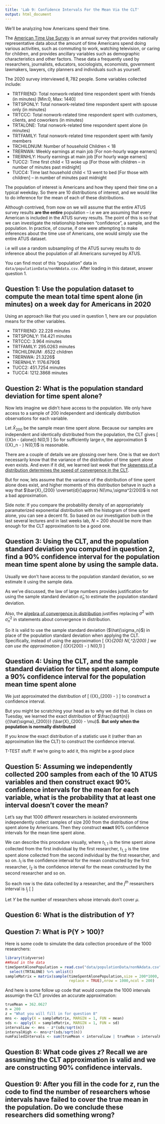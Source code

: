 ```yaml
---
title: 'Lab 9: Confidence Intervals For the Mean Via the CLT'
output: html_document
---
```


We'll be analyzing how Americans spend their time.

The [American Time Use Survey](https://www.bls.gov/tus/overview.htm#1) is an annual survey that provides nationally representative data about the amount of time Americans spend doing various activities, such as commuting to work, watching television, or caring for children, and provides ancillary variables such as demographic characteristics and other factors.  These data a frequently used by researchers, journalists, educators, sociologists, economists, government lawmakers, lawyers, city planners and individuals such as yourself.

The 2020 survey interviewed $8,782$ people.  Some variables collected include:
 
 <ul>
  <li>TRTFRIEND: Total nonwork-related time respondent spent with friends (in minutes) [Min:0, Max: 1440] </li>
  <li>TRTSPONLY: Total nonwork-related time respondent spent with spouse only (in minutes) </li>
  <li>TRTCCC: Total nonwork-related time respondent spent with customers, clients, and coworkers (in minutes)</li>
  <li>TRTALONE: Total nonwork-related time respondent spent alone (in minutes) </li>
  <li>TRTFAMILY: Total nonwork-related time respondent spent with family members 
 </li>
 <li>TRCHILDNUM: Number of household Children < 18 </li>
 <li> TRERNWA: Weekly earnings at main job [For non-hourly wage earners]</li>
 <li> TRERNHLY: Hourly earnings at main job [For hourly wage earners]</li>
 <li> TUCC2: Time first child < 13 woke up [For those with children -- in number of minutes past midnight]</li>
 <li> TUCC4: Time last household child < 13 went to bed [For those with children] -- in number of minutes past midnight</li>
</ul>

The population of interest is Americans and how they spend their time on a typical weekday. So there are $10$ distributions of interest, and we would like to do inference for the mean of each of these distributions.

Although contrived, from now on we will assume that the entire ATUS survey results **are the entire** population -- i.e we are assuming that every American is included in the ATUS survey results.  The point of this is so that we can investigate the relationship between "confidence", a sample, and the population.  In practice, of course, if one were attempting to make inferences about the time use of Americans, one would simply use the entire ATUS dataset. 

i.e will use a random subsampling of the ATUS survey results to do inference about the population of all Americans surveyed by ATUS.

You can find most of this "population" data in `data/populationData/nonNAdata.csv`. After loading in this dataset, answer question 1.

## Question 1: Use the population dataset to compute the mean total time spent alone (in minutes) on a week day for Americans in 2020

Using an approach like that you used in question 1, here are our population means for the other variables.

*  TRTFRIEND: 22.228 minutes 
*  TRTSPONLY: 114.421 minutes
*  TRTCCC: 3.964 minutes
*  TRTFAMILY: 295.0263 minutes
*  TRCHILDNUM: .6522 children 
*  TRERNWA: 21.3226\$
*  TRERNHLY: 1176.6790\$
*  TUCC2: 451.7254 minutes
*  TUCC4: 1212.3868 minutes

## Question 2: What is the population standard deviation for time spent alone?

Now lets imagine we didn't have access to the population. We only have access to a sample of 200 independent and identically distribution observations for each variable.

Let $\bar{X}_{200}$ be the sample mean time spent alone. Because our samples are independent and identically distributed from the population, the CLT gives 
\[
\frac{\sqrt{n}}{\sigma} (\bar{X}_n - \mu_{alone}) \overset{d}{\to} N(0,1)
\]
So for sufficiently large $n$, the approximation
$ \frac{\sqrt{n}}{\sigma} (\bar{X}_n - \mu) \overset{d}{\approx} N(0,1)$ is reasonable.

There are a couple of details we are glossing over here. One is that we don't necessarily know that the variance of the distribution of time spent alone even exists. And even if it did, we learned last week that the [skewness of a distribution determines the speed of convergence in the CLT](https://en.wikipedia.org/wiki/Berry%E2%80%93Esseen_theorem).

But for now, lets assume that the variance of the distribution of time spent alone does exist, and higher moments of this distribution behave in such a way that
$\bar{X}_{200} \overset{d}{\approx} N(\mu,\sigma^2/200)$ is not a bad approximation.

Side note: If you compare the probability density of an appropriately paramaterized exponential distribution with the histogram of time spent alone, you can see a decent fit. So based on our investigation both in the last several lectures and in last weeks lab, $N =200$ should be more than enough for the CLT approximation to be a good one.

## Question 3: Using the CLT, and the population standard deviation you computed in question 2, find a $90\%$ confidence interval for the population mean time spent alone by using the sample data.

Usually we don't have access to the population standard deviation, so we estimate it using the sample data.

As we've discussed, the law of large numbers provides justification for using the sample standard deviation $\hat{\sigma}_n$ to estimate the population standard deviation.

Also, the [algebra of convergence in distribution](https://en.wikipedia.org/wiki/Slutsky%27s_theorem) justifies replacing $\sigma^2$ with $\hat{\sigma}_n^2$ in statements about convergence in distribution.

So it is valid to use the sample standard deviation ($\hat{\sigma_n}$) in place of the population standard deviation when applying the CLT. Specifically, instead of using the approximation
\[
\bar{X}_{200} \overset{d}{\approx} N(\mu,\sigma^2/200)
\]
we can use the approximation
\[
\frac{\sqrt{n}}{{\hat{\sigma}_{200}}} (\bar{X}_{200}  - \mu) \overset{d}{\approx} N(0,1)
\]

## Question 4: Using the CLT, and the sample standard deviation for time spent alone, compute a $90\%$ confidence interval for the population mean time spent alone

We just approximated the distribution of 
\[
\frac{\sqrt{n}}{{\hat{\sigma}_{200}}} (\bar{X}_{200}  - \mu)
\]
to construct a confidence interval. 

But you might be scratching your head as to why we did that. In class on Tuesday, we learned the exact distribution of $\frac{\sqrt{n}}{{\hat{\sigma}_{200}}} (\bar{X}_{200}  - \mu)$. **But only when the population is normally distributed**

If you know the exact distribution of a statistic use it (rather than an approximation like the CLT) to construct the confidence interval. 

T-TEST stuff: If we're going to add it, this might be a good place



## Question 5: Assuming we independently collected 200 samples from each of the 10 ATUS variables and then construct exact $90\%$ confidence intervals for the mean for each variable, what is the probability that at least one interval doesn't cover the mean?

Let's say that $1000$ different researchers in isolated environments  independently collect samples of size $200$ from the distribution of time spent alone by Americans. Then they construct **exact** $90\%$ confidence intervals for the mean time spent alone.

We can describe this procedure visually, where $t_{1,1}$ is the time spent alone collected from the first individual by the first researcher, $t_{1,2}$ is the time spent alone collected from the second individual by the first researcher, and so on. $I_1$ is the confidence interval for the mean constructed by the first researcher, $I_2$ is the confidence interval for the mean constructed by the second researcher and so on.

So each row is the data collected by a researcher, and the $j^{th}$ researchers interval is $I_{j}$
\[
\begin{equation}
  \left(
    \begin{array}{*5{c}}
    t_{1,1} & t_{1,2} & t_{1,3} & \dots & t_{1,200} & \rightarrow & I_1 \\
    t_{2,1} & t_{2,2} & t_{2,3} & \dots & t_{2,200} & \rightarrow & I_2\\
     \vdots & \vdots & \vdots & \vdots  & \vdots & \rightarrow & \vdots\\
    t_{1000,1} & t_{1000,2} & t_{1000,3} & \dots & t_{1000,200} & \rightarrow & I_{2000}
  \end{array}\right)
\end{equation}
\]

Let $Y$ be the number of researchers whose intervals don't cover $\mu$.

## Question 6: What is the distribution of $Y$?

## Question 7: What is P(Y > 100)?

Here is some code to simulate the data collection procedure of the $1000$ researchers:

```r
library(tidyverse)
##Read in the data
timeSpentAlonePopulation = read.csv("data/populationData/nonNAdata.csv",header = TRUE) %>%
  select(TRTALONE) %>% unlist()
sampleMatrix = matrix(sample(timeSpentAlonePopulation,size = 200*1000,
                             replace = TRUE),nrow = 1000,ncol = 200)

```
And here is some follow up code that would compute the $1000$ intervals assumign the CLT provides an accurate approximation:

```r
trueMean = 362.0627
n = 200
z = "What you will fill in for question 8"
mns <- apply(X = sampleMatrix, MARGIN = 1, FUN = mean)
sds <- apply(X = sampleMatrix, MARGIN = 1, FUN = sd)
intervalLow <- mns - z*(sds/sqrt(n))
intervalHigh <- mns+z*(sds/sqrt(n))
numFailedIntervals <- sum(trueMean < intervalLow | trueMean > intervalHigh)
```

## Question 8: What code gives $z$? Recall we are assuming the CLT approximation is valid and we are constructing $90\%$ confidence intervals.

## Question 9: After you fill in the code for $z$, run the code to find the number of researchers whose intervals have failed to cover the true mean in the population. Do we conclude these researchers did something wrong?





